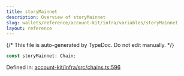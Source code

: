 ```yaml
---
title: storyMainnet
description: Overview of storyMainnet
slug: wallets/reference/account-kit/infra/variables/storyMainnet
layout: reference
---
```


{/* This file is auto-generated by TypeDoc. Do not edit manually. */}

```ts
const storyMainnet: Chain;
```

Defined in: [account-kit/infra/src/chains.ts:596](https://github.com/alchemyplatform/aa-sdk/blob/0cc60e9f694c242d91befdaa2f26cdec3ee389c5/account-kit/infra/src/chains.ts#L596)
